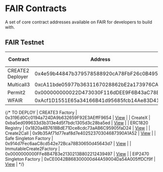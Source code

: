 # FAIR Contracts

A set of core contract addresses available on FAIR for developers to build with.

## FAIR Testnet

| Contract | Address | Link to Explorer |
| -------- | ------- | ---------------- |
| CREATE2 Deployer | 0x4e59b44847b379578588920cA78FbF26c0B4956C | [View](https://testnet-explorer.fair.cloud/address/0x4e59b44847b379578588920cA78FbF26c0B4956C) |
| Multicall3 | 0xcA11bde05977b3631167028862bE2a173976CA11 | [View](https://testnet-explorer.fair.cloud/address/0xcA11bde05977b3631167028862bE2a173976CA11) |
| Permit2 | 0x000000000022D473030F116dDEE9F6B43aC78BA3 | [View](https://testnet-explorer.fair.cloud/address/0x000000000022D473030F116dDEE9F6B43aC78BA3) |
| WFAIR | 0xAcf1D1551E65a34166B41d95685fcb14Ae83D41D | [View](https://testnet-explorer.fair.cloud/address/0xAcf1D1551E65a34166B41d95685fcb14Ae83D41D) |

{/*
TO DEPLOY
| CREATE3 Factory | 0x319Ed0Cc0194a724DA9b632659F92E3AEffF9654 | [View](https://testnet-explorer.fair.cloud/address/0x319Ed0Cc0194a724DA9b632659F92E3AEffF9654) |
| CreateX | 0xba5ed099633d3b313e4d5f7bdc1305d3c28ba5ed | [View](https://testnet-explorer.fair.cloud/address/0xba5ed099633d3b313e4d5f7bdc1305d3c28ba5ed) |
| ERC1820 Registry | 0x1820a4B7618BdE71Dce8cdc73aAB6C95905faD24 | [View](https://testnet-explorer.fair.cloud/address/0x1820a4B7618BdE71Dce8cdc73aAB6C95905faD24) |
| Create2Call | 0x9b35Af71d77eaf8d7e40252370304687390A1A52 | [View](https://testnet-explorer.fair.cloud/address/0x9b35Af71d77eaf8d7e40252370304687390A1A52) |
| Safe Singleton Factory | 0x914d7Fec6aaC8cd542e72Bca78B30650d45643d7 | [View](https://testnet-explorer.fair.cloud/address/0x914d7Fec6aaC8cd542e72Bca78B30650d45643d7) |
| ImmutableCreate2Factory | 0x0000000000FFe8B47B3e2130213B802212439497 | [View](https://testnet-explorer.fair.cloud/address/0x0000000000FFe8B47B3e2130213B802212439497) |
| EIP2470 Singleton Factory | 0xCE0042B868300000d44A59004Da54A005ffDCf9f | [View](https://testnet-explorer.fair.cloud/address/0xCE0042B868300000d44A59004Da54A005ffDCf9f) |
*/}